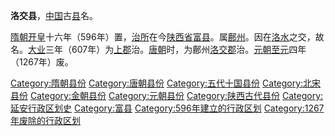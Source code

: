 '''洛交县'''，[[中国|中国]]古[[县|县]]名。

[[隋朝|隋朝]][[开皇|开皇]]十六年（596年）置，[[治所|治所]]在今[[陕西省|陕西省]][[富县|富县]]。属[[鄜州|鄜州]]。因在[[洛水|洛水]]之交，故名。[[大业_(年号)|大业]]三年（607年）为[[上郡|上郡]]治。[[唐朝|唐朝]]时，为鄜州[[洛交郡|洛交郡]]治。[[元朝|元朝]][[至元_(忽必烈)|至元]]四年（1267年）废。 

{{陕西行政区划小作品}}
{{DEFAULTSORT:L}}
[[Category:隋朝县份|Category:隋朝县份]]
[[Category:唐朝县份|Category:唐朝县份]]
[[Category:五代十国县份|Category:五代十国县份]]
[[Category:北宋县份|Category:北宋县份]]
[[Category:金朝县份|Category:金朝县份]]
[[Category:元朝县份|Category:元朝县份]]
[[Category:陕西古代县份|Category:陕西古代县份]]
[[Category:延安行政区划史|Category:延安行政区划史]]
[[Category:富县|Category:富县]]
[[Category:596年建立的行政区划|Category:596年建立的行政区划]]
[[Category:1267年废除的行政区划|Category:1267年废除的行政区划]]